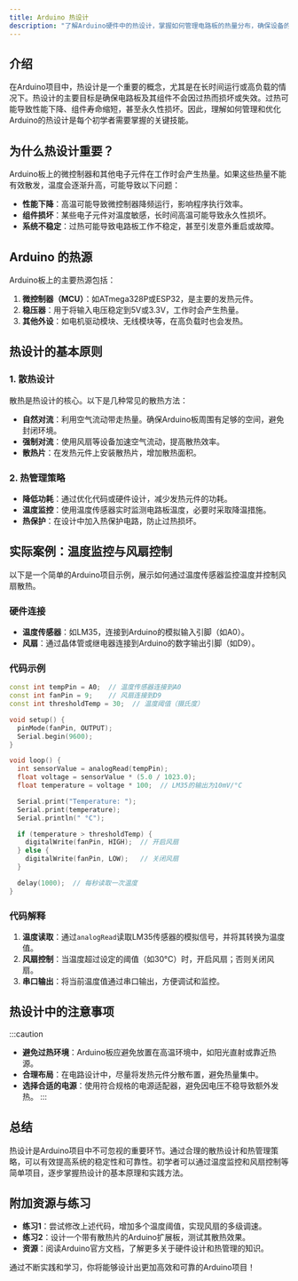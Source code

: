 ```yaml
---
title: Arduino 热设计
description: "了解Arduino硬件中的热设计，掌握如何管理电路板的热量分布，确保设备的稳定性和可靠性。"
---
```


## 介绍

在Arduino项目中，热设计是一个重要的概念，尤其是在长时间运行或高负载的情况下。热设计的主要目标是确保电路板及其组件不会因过热而损坏或失效。过热可能导致性能下降、组件寿命缩短，甚至永久性损坏。因此，理解如何管理和优化Arduino的热设计是每个初学者需要掌握的关键技能。

## 为什么热设计重要？

Arduino板上的微控制器和其他电子元件在工作时会产生热量。如果这些热量不能有效散发，温度会逐渐升高，可能导致以下问题：

- **性能下降**：高温可能导致微控制器降频运行，影响程序执行效率。
- **组件损坏**：某些电子元件对温度敏感，长时间高温可能导致永久性损坏。
- **系统不稳定**：过热可能导致电路板工作不稳定，甚至引发意外重启或故障。

## Arduino 的热源

Arduino板上的主要热源包括：

1. **微控制器（MCU）**：如ATmega328P或ESP32，是主要的发热元件。
2. **稳压器**：用于将输入电压稳定到5V或3.3V，工作时会产生热量。
3. **其他外设**：如电机驱动模块、无线模块等，在高负载时也会发热。

## 热设计的基本原则

### 1. 散热设计

散热是热设计的核心。以下是几种常见的散热方法：

- **自然对流**：利用空气流动带走热量。确保Arduino板周围有足够的空间，避免封闭环境。
- **强制对流**：使用风扇等设备加速空气流动，提高散热效率。
- **散热片**：在发热元件上安装散热片，增加散热面积。

### 2. 热管理策略

- **降低功耗**：通过优化代码或硬件设计，减少发热元件的功耗。
- **温度监控**：使用温度传感器实时监测电路板温度，必要时采取降温措施。
- **热保护**：在设计中加入热保护电路，防止过热损坏。

## 实际案例：温度监控与风扇控制

以下是一个简单的Arduino项目示例，展示如何通过温度传感器监控温度并控制风扇散热。

### 硬件连接

- **温度传感器**：如LM35，连接到Arduino的模拟输入引脚（如A0）。
- **风扇**：通过晶体管或继电器连接到Arduino的数字输出引脚（如D9）。

### 代码示例

```cpp
const int tempPin = A0;  // 温度传感器连接到A0
const int fanPin = 9;    // 风扇连接到D9
const int thresholdTemp = 30;  // 温度阈值（摄氏度）

void setup() {
  pinMode(fanPin, OUTPUT);
  Serial.begin(9600);
}

void loop() {
  int sensorValue = analogRead(tempPin);
  float voltage = sensorValue * (5.0 / 1023.0);
  float temperature = voltage * 100;  // LM35的输出为10mV/°C

  Serial.print("Temperature: ");
  Serial.print(temperature);
  Serial.println(" °C");

  if (temperature > thresholdTemp) {
    digitalWrite(fanPin, HIGH);  // 开启风扇
  } else {
    digitalWrite(fanPin, LOW);   // 关闭风扇
  }

  delay(1000);  // 每秒读取一次温度
}
```

### 代码解释

1. **温度读取**：通过`analogRead`读取LM35传感器的模拟信号，并将其转换为温度值。
2. **风扇控制**：当温度超过设定的阈值（如30°C）时，开启风扇；否则关闭风扇。
3. **串口输出**：将当前温度值通过串口输出，方便调试和监控。

## 热设计中的注意事项

:::caution
- **避免过热环境**：Arduino板应避免放置在高温环境中，如阳光直射或靠近热源。
- **合理布局**：在电路设计中，尽量将发热元件分散布置，避免热量集中。
- **选择合适的电源**：使用符合规格的电源适配器，避免因电压不稳导致额外发热。
:::

## 总结

热设计是Arduino项目中不可忽视的重要环节。通过合理的散热设计和热管理策略，可以有效提高系统的稳定性和可靠性。初学者可以通过温度监控和风扇控制等简单项目，逐步掌握热设计的基本原理和实践方法。

## 附加资源与练习

- **练习1**：尝试修改上述代码，增加多个温度阈值，实现风扇的多级调速。
- **练习2**：设计一个带有散热片的Arduino扩展板，测试其散热效果。
- **资源**：阅读Arduino官方文档，了解更多关于硬件设计和热管理的知识。

通过不断实践和学习，你将能够设计出更加高效和可靠的Arduino项目！
